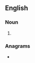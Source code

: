 {{also|Alans}}
==English==

===Noun===
{{head|en|noun plural form}}

# {{plural of|alan|lang=en}}

===Anagrams===
* {{anagrams|en|Anals|anals|nasal}}
